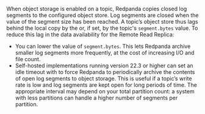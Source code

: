 
When object storage is enabled on a topic, Redpanda copies closed log segments to the configured object store. Log segments are closed when the value of the segment size has been reached. A topic’s object store thus lags behind the local copy by the <TunableClusterProperty name="log_segment_size" frontmatter={props.frontmatter}/> or, if set, by the topic's `segment.bytes` value. To reduce this lag in the data availability for the Remote Read Replica:

- You can lower the value of `segment.bytes`. This lets Redpanda archive smaller log segments more frequently, at the cost of increasing I/O and file count. 
- Self-hosted implementations running version 22.3 or higher can set an idle timeout with <TunableClusterProperty name="cloud_storage_segment_max_upload_interval_sec" frontmatter={props.frontmatter}/> to force Redpanda to periodically archive the contents of open log segments to object storage. This is useful if a topic’s write rate is low and log segments are kept open for long periods of time. The appropriate interval may depend on your total partition count: a system with less partitions can handle a higher number of segments per partition. 